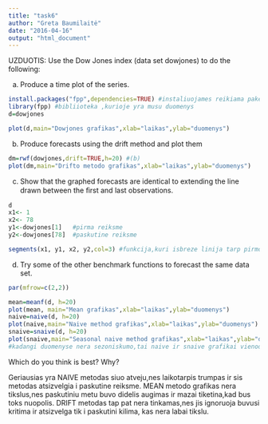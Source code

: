 ```yaml
---
title: "task6"
author: "Greta Baumilaitė"
date: "2016-04-16"
output: "html_document"
---
```


UZDUOTIS: Use the Dow Jones index (data set dowjones) to do the following: 


(a) Produce a time plot of the series.
```r
install.packages("fpp",dependencies=TRUE) #instaliuojames reikiama paketa
library(fpp) #bibliioteka ,kurioje yra musu duomenys
d=dowjones

plot(d,main="Dowjones grafikas",xlab="laikas",ylab="duomenys") 
```

(b) Produce forecasts using the drift method and plot them
```r
dm=rwf(dowjones,drift=TRUE,h=20) #(b)
plot(dm,main="Drifto metodo grafikas",xlab="laikas",ylab="duomenys")
```

(c) Show that the graphed forecasts are identical to extending the line drawn between the ﬁrst and last observations.
```r
d
x1<- 1
x2<- 78
y1<-dowjones[1]   #pirma reiksme
y2<-dowjones[78]  #paskutine reiksme

segments(x1, y1, x2, y2,col=3) #funkcija,kuri isbreze linija tarp pirmos ir paskutines reiksmes

```

(d) Try some of the other benchmark functions to forecast the same data set.
```r
par(mfrow=c(2,2))

mean=meanf(d, h=20)
plot(mean, main="Mean grafikas",xlab="laikas",ylab="duomenys")
naive=naive(d, h=20)
plot(naive,main="Naive method grafikas",xlab="laikas",ylab="duomenys")
snaive=snaive(d, h=20)
plot(snaive,main="Seasonal naive method grafikas",xlab="laikas",ylab="duomenys")
#kadangi duomenyse nera sezoniskumo,tai naive ir snaive grafikai vienodi

```
 Which do you think is best? Why?
 
 Geriausias yra NAIVE metodas siuo atveju,nes laikotarpis trumpas ir sis metodas atsizvelgia i paskutine reiksme. MEAN metodo grafikas nera tikslus,nes paskutiniu metu buvo didelis augimas ir mazai tiketina,kad bus toks nuopolis. DRIFT metodas tap pat nera tinkamas,nes jis ignoruoja buvusi kritima ir atsizvelga tik i paskutini kilima, kas nera labai tikslu. 
